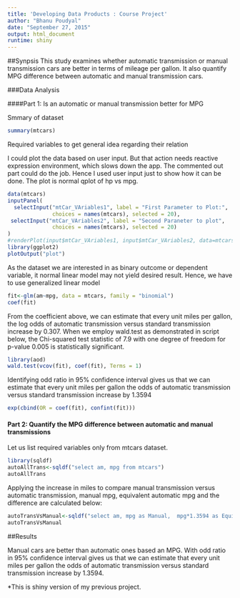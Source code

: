 ```yaml
---
title: 'Developing Data Products : Course Project'
author: "Bhanu Poudyal"
date: "September 27, 2015"
output: html_document
runtime: shiny
---
```

##Synpsis
This study examines whether automatic transmission or manual transmission cars are better in terms of mileage per gallon. It also quantify MPG difference between automatic and manual transmission cars. 

###Data Analysis

####Part 1: Is an automatic or manual transmission better for MPG

Smmary of dataset
```r
summary(mtcars)
```

Required variables to get general idea regarding their relation

I could plot the data based on user input. But that action needs reactive expression environment, which slows down the app.  The commented out part could do the job. Hence I used user input just to show how it can be done. The plot is normal qplot of hp vs mpg.
```r
data(mtcars)
inputPanel(
  selectInput("mtCar_VAriables1", label = "First Parameter to Plot:",
              choices = names(mtcars), selected = 20),
 selectInput("mtCar_VAriables2", label = "Second Paraneter to plot",
              choices = names(mtcars), selected = 20) 
)
#renderPlot(input$mtCar_VAriables1, input$mtCar_VAriables2, data=mtcars)
library(ggplot2)
plotOutput("plot")
```

As the dataset we are interested in as binary outcome or dependent variable, it normal linear model may not yield desired result. Hence, we have to use generalized linear model

```r
fit<-glm(am~mpg, data = mtcars, family = "binomial")
coef(fit)
```

From the coefficient above, we can estimate that every unit miles per gallon, the log odds of automatic transmission versus standard transmission increase by 0.307. 
When we employ wald.test as demonstrated in script below, the Chi-squared test statistic of 7.9 with one degree of freedom for p-value 0.005 is statistically significant.

```r
library(aod)
wald.test(vcov(fit), coef(fit), Terms = 1)
```

Identifying odd ratio in 95% confidence interval gives us that we can estimate that every unit miles per gallon the odds of automatic transmission versus standard transmission increase by 1.3594

```r
exp(cbind(OR = coef(fit), confint(fit)))
```

#### Part 2: Quantify the MPG difference between automatic and manual transmissions

Let us list required variables only from mtcars dataset.

```r
library(sqldf)
autoAllTrans<-sqldf("select am, mpg from mtcars")
autoAllTrans
```

Applying the increase in miles to compare manual transmission versus automatic transmission, manual mpg, equivalent automatic mpg and the difference are calculated below:

```r
autoTransVsManual<-sqldf("select am, mpg as Manual,  mpg*1.3594 as EquivalentAutomatic, mpg* 1.3594-mpg as Difference from mtcars where am=0")
autoTransVsManual
```

##Results

Manual cars are better than automatic ones based an MPG. With odd ratio in 95% confidence interval gives us that we can estimate that every unit miles per gallon the odds of automatic transmission versus standard transmission increase by 1.3594.



*This is shiny version of my previous project.